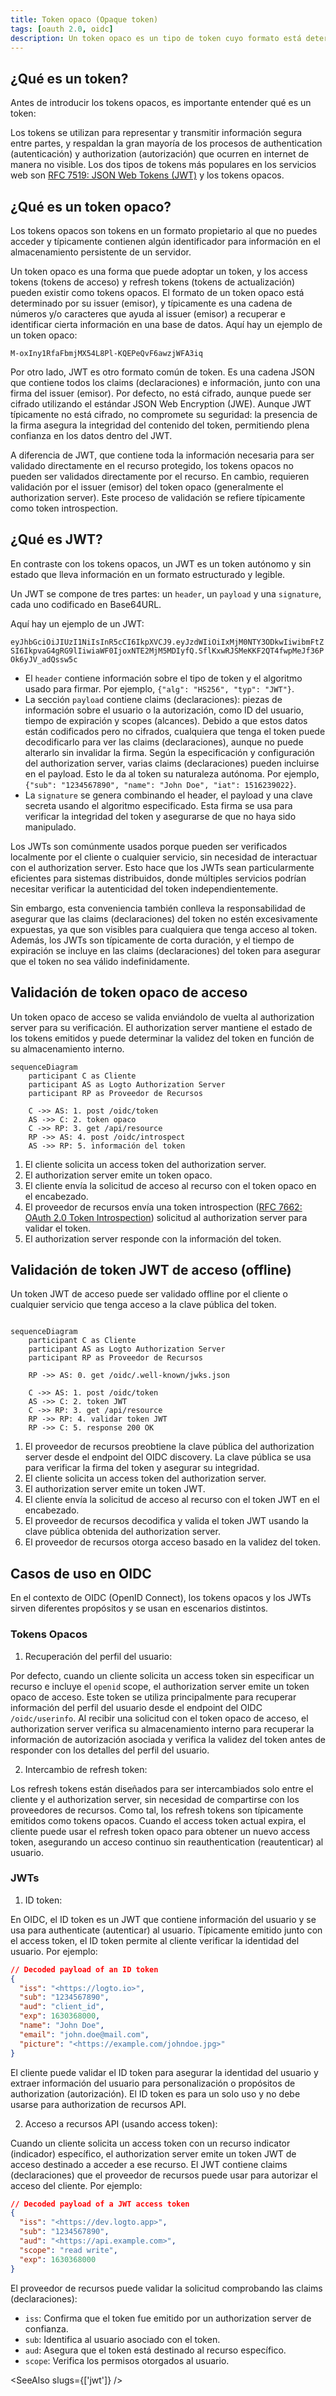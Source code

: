 ```yaml
---
title: Token opaco (Opaque token)
tags: [oauth 2.0, oidc]
description: Un token opaco es un tipo de token cuyo formato está determinado por el issuer (emisor), y típicamente aparece como una cadena de caracteres o números, requiriendo validación por parte del issuer (emisor) en lugar de contener toda la información necesaria para validación directa.
---
```


## ¿Qué es un token?

Antes de introducir los tokens opacos, es importante entender qué es un token:

Los tokens se utilizan para representar y transmitir información segura entre partes, y respaldan la gran mayoría de los procesos de authentication (autenticación) y authorization (autorización) que ocurren en internet de manera no visible. Los dos tipos de tokens más populares en los servicios web son [RFC 7519: JSON Web Tokens (JWT)](https://datatracker.ietf.org/doc/html/rfc7519) y los tokens opacos.

## ¿Qué es un token opaco?

Los tokens opacos son tokens en un formato propietario al que no puedes acceder y típicamente contienen algún identificador para información en el almacenamiento persistente de un servidor.

Un token opaco es una forma que puede adoptar un token, y los access tokens (tokens de acceso) y refresh tokens (tokens de actualización) pueden existir como tokens opacos. El formato de un token opaco está determinado por su issuer (emisor), y típicamente es una cadena de números y/o caracteres que ayuda al issuer (emisor) a recuperar e identificar cierta información en una base de datos. Aquí hay un ejemplo de un token opaco:

```
M-oxIny1RfaFbmjMX54L8Pl-KQEPeQvF6awzjWFA3iq
```

Por otro lado, JWT es otro formato común de token. Es una cadena JSON que contiene todos los claims (declaraciones) e información, junto con una firma del issuer (emisor). Por defecto, no está cifrado, aunque puede ser cifrado utilizando el estándar JSON Web Encryption (JWE). Aunque JWT típicamente no está cifrado, no compromete su seguridad: la presencia de la firma asegura la integridad del contenido del token, permitiendo plena confianza en los datos dentro del JWT.

A diferencia de JWT, que contiene toda la información necesaria para ser validado directamente en el recurso protegido, los tokens opacos no pueden ser validados directamente por el recurso. En cambio, requieren validación por el issuer (emisor) del token opaco (generalmente el authorization server). Este proceso de validación se refiere típicamente como token introspection.

## ¿Qué es JWT?

En contraste con los tokens opacos, un JWT es un token autónomo y sin estado que lleva información en un formato estructurado y legible.

Un JWT se compone de tres partes: un `header`, un `payload` y una `signature`, cada uno codificado en Base64URL.

Aquí hay un ejemplo de un JWT:

`eyJhbGciOiJIUzI1NiIsInR5cCI6IkpXVCJ9.eyJzdWIiOiIxMjM0NTY3ODkwIiwibmFtZSI6IkpvaG4gRG9lIiwiaWF0IjoxNTE2MjM5MDIyfQ.SflKxwRJSMeKKF2QT4fwpMeJf36POk6yJV_adQssw5c`

- El `header` contiene información sobre el tipo de token y el algoritmo usado para firmar. Por ejemplo, `{"alg": "HS256", "typ": "JWT"}`.
- La sección `payload` contiene claims (declaraciones): piezas de información sobre el usuario o la autorización, como ID del usuario, tiempo de expiración y scopes (alcances). Debido a que estos datos están codificados pero no cifrados, cualquiera que tenga el token puede decodificarlo para ver las claims (declaraciones), aunque no puede alterarlo sin invalidar la firma. Según la especificación y configuración del authorization server, varias claims (declaraciones) pueden incluirse en el payload. Esto le da al token su naturaleza autónoma. Por ejemplo, `{"sub": "1234567890", "name": "John Doe", "iat": 1516239022}`.
- La `signature` se genera combinando el header, el payload y una clave secreta usando el algoritmo especificado. Esta firma se usa para verificar la integridad del token y asegurarse de que no haya sido manipulado.

Los JWTs son comúnmente usados porque pueden ser verificados localmente por el cliente o cualquier servicio, sin necesidad de interactuar con el authorization server. Esto hace que los JWTs sean particularmente eficientes para sistemas distribuidos, donde múltiples servicios podrían necesitar verificar la autenticidad del token independientemente.

Sin embargo, esta conveniencia también conlleva la responsabilidad de asegurar que las claims (declaraciones) del token no estén excesivamente expuestas, ya que son visibles para cualquiera que tenga acceso al token. Además, los JWTs son típicamente de corta duración, y el tiempo de expiración se incluye en las claims (declaraciones) del token para asegurar que el token no sea válido indefinidamente.

## Validación de token opaco de acceso

Un token opaco de acceso se valida enviándolo de vuelta al authorization server para su verificación. El authorization server mantiene el estado de los tokens emitidos y puede determinar la validez del token en función de su almacenamiento interno.

```mermaid
sequenceDiagram
    participant C as Cliente
    participant AS as Logto Authorization Server
    participant RP as Proveedor de Recursos

    C ->> AS: 1. post /oidc/token
    AS ->> C: 2. token opaco
    C ->> RP: 3. get /api/resource
    RP ->> AS: 4. post /oidc/introspect
    AS ->> RP: 5. información del token

```

1. El cliente solicita un access token del authorization server.
2. El authorization server emite un token opaco.
3. El cliente envía la solicitud de acceso al recurso con el token opaco en el encabezado.
4. El proveedor de recursos envía una token introspection ([RFC 7662: OAuth 2.0 Token Introspection](https://datatracker.ietf.org/doc/html/rfc7662)) solicitud al authorization server para validar el token.
5. El authorization server responde con la información del token.

## Validación de token JWT de acceso (offline)

Un token JWT de acceso puede ser validado offline por el cliente o cualquier servicio que tenga acceso a la clave pública del token.

```mermaid

sequenceDiagram
    participant C as Cliente
    participant AS as Logto Authorization Server
    participant RP as Proveedor de Recursos

    RP ->> AS: 0. get /oidc/.well-known/jwks.json

    C ->> AS: 1. post /oidc/token
    AS ->> C: 2. token JWT
    C ->> RP: 3. get /api/resource
    RP ->> RP: 4. validar token JWT
    RP ->> C: 5. response 200 OK

```

1. El proveedor de recursos preobtiene la clave pública del authorization server desde el endpoint del OIDC discovery. La clave pública se usa para verificar la firma del token y asegurar su integridad.
2. El cliente solicita un access token del authorization server.
3. El authorization server emite un token JWT.
4. El cliente envía la solicitud de acceso al recurso con el token JWT en el encabezado.
5. El proveedor de recursos decodifica y valida el token JWT usando la clave pública obtenida del authorization server.
6. El proveedor de recursos otorga acceso basado en la validez del token.

## Casos de uso en OIDC

En el contexto de OIDC (OpenID Connect), los tokens opacos y los JWTs sirven diferentes propósitos y se usan en escenarios distintos.

### Tokens Opacos

1. Recuperación del perfil del usuario:

Por defecto, cuando un cliente solicita un access token sin especificar un recurso e incluye el `openid` scope, el authorization server emite un token opaco de acceso. Este token se utiliza principalmente para recuperar información del perfil del usuario desde el endpoint del OIDC `/oidc/userinfo`. Al recibir una solicitud con el token opaco de acceso, el authorization server verifica su almacenamiento interno para recuperar la información de autorización asociada y verifica la validez del token antes de responder con los detalles del perfil del usuario.

2. Intercambio de refresh token:

Los refresh tokens están diseñados para ser intercambiados solo entre el cliente y el authorization server, sin necesidad de compartirse con los proveedores de recursos. Como tal, los refresh tokens son típicamente emitidos como tokens opacos. Cuando el access token actual expira, el cliente puede usar el refresh token opaco para obtener un nuevo access token, asegurando un acceso continuo sin reauthentication (reautenticar) al usuario.

### JWTs

1. ID token:

En OIDC, el ID token es un JWT que contiene información del usuario y se usa para authenticate (autenticar) al usuario. Típicamente emitido junto con el access token, el ID token permite al cliente verificar la identidad del usuario. Por ejemplo:

```json
// Decoded payload of an ID token
{
  "iss": "<https://logto.io>",
  "sub": "1234567890",
  "aud": "client_id",
  "exp": 1630368000,
  "name": "John Doe",
  "email": "john.doe@mail.com",
  "picture": "<https://example.com/johndoe.jpg>"
}

```

El cliente puede validar el ID token para asegurar la identidad del usuario y extraer información del usuario para personalización o propósitos de authorization (autorización). El ID token es para un solo uso y no debe usarse para authorization de recursos API.

2. Acceso a recursos API (usando access token):

Cuando un cliente solicita un access token con un recurso indicator (indicador) específico, el authorization server emite un token JWT de acceso destinado a acceder a ese recurso. El JWT contiene claims (declaraciones) que el proveedor de recursos puede usar para autorizar el acceso del cliente. Por ejemplo:

```json
// Decoded payload of a JWT access token
{
  "iss": "<https://dev.logto.app>",
  "sub": "1234567890",
  "aud": "<https://api.example.com>",
  "scope": "read write",
  "exp": 1630368000
}

```

El proveedor de recursos puede validar la solicitud comprobando las claims (declaraciones):

- `iss`: Confirma que el token fue emitido por un authorization server de confianza.
- `sub`: Identifica al usuario asociado con el token.
- `aud`: Asegura que el token está destinado al recurso específico.
- `scope`: Verifica los permisos otorgados al usuario.

<SeeAlso slugs={['jwt']} />
